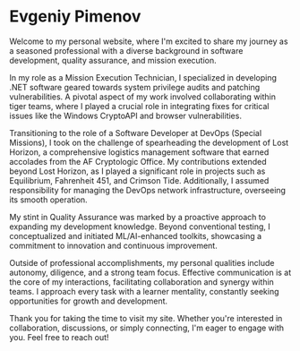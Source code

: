 # Evgeniy Pimenov

Welcome to my personal website, where I'm excited to share my journey as a seasoned professional with a diverse background in software development, quality assurance, and mission execution.

In my role as a Mission Execution Technician, I specialized in developing .NET software geared towards system privilege audits and patching vulnerabilities. A pivotal aspect of my work involved collaborating within tiger teams, where I played a crucial role in integrating fixes for critical issues like the Windows CryptoAPI and browser vulnerabilities.

Transitioning to the role of a Software Developer at DevOps (Special Missions), I took on the challenge of spearheading the development of Lost Horizon, a comprehensive logistics management software that earned accolades from the AF Cryptologic Office. My contributions extended beyond Lost Horizon, as I played a significant role in projects such as Equilibrium, Fahrenheit 451, and Crimson Tide. Additionally, I assumed responsibility for managing the DevOps network infrastructure, overseeing its smooth operation.

My stint in Quality Assurance was marked by a proactive approach to expanding my development knowledge. Beyond conventional testing, I conceptualized and initiated ML/AI-enhanced toolkits, showcasing a commitment to innovation and continuous improvement.

Outside of professional accomplishments, my personal qualities include autonomy, diligence, and a strong team focus. Effective communication is at the core of my interactions, facilitating collaboration and synergy within teams. I approach every task with a learner mentality, constantly seeking opportunities for growth and development.

Thank you for taking the time to visit my site. Whether you're interested in collaboration, discussions, or simply connecting, I'm eager to engage with you. Feel free to reach out!
